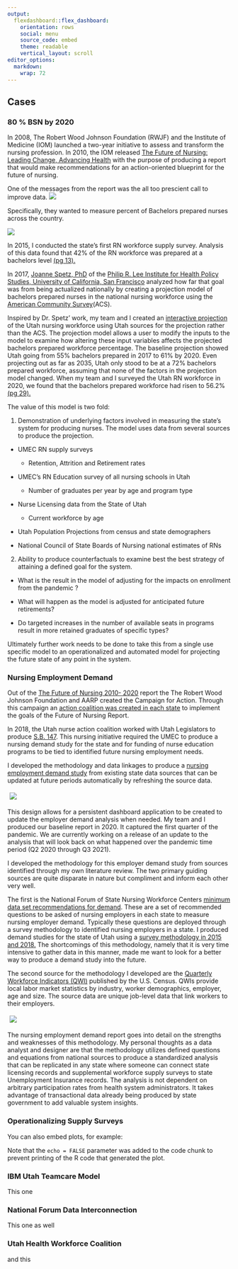 ```yaml
---
output: 
  flexdashboard::flex_dashboard: 
    orientation: rows
    social: menu
    source_code: embed
    theme: readable
    vertical_layout: scroll
editor_options: 
  markdown: 
    wrap: 72
---
```


## Cases {.tabset}

### 80 % BSN by 2020

In 2008, The Robert Wood Johnson Foundation (RWJF) and the Institute of
Medicine (IOM) launched a two-year initiative to assess and transform
the nursing profession. In 2010, the IOM released [The Future of
Nursing: Leading Change, Advancing
Health](https://www.nursingworld.org/practice-policy/iom-future-of-nursing-report/)
with the purpose of producing a report that would make recommendations
for an action-oriented blueprint for the future of nursing.

One of the messages from the report was the all too prescient call to
improve data. ![](images/messge4.png?display=inline-block)

Specifically, they wanted to measure percent of Bachelors prepared
nurses across the country.

![](images/rec4.png) 

In 2015, I conducted the state's first RN workforce
supply survey. Analysis of this data found that 42% of the RN workforce
was prepared at a bachelors level [(pg
13).](https://umec-nursing.utah.gov/wp-content/uploads/UtahRN-LPNSupply2020-Final.pdf)

In 2017, [Joanne Spetz,
PhD](https://nepincollaborative.org/wp-content/uploads/2018/07/Spetz-2018-BSN-80-percent-forecast.pdf)
of the [Philip R. Lee Institute for Health Policy Studies, University of
California, San
Francisco](https://healthpolicy.ucsf.edu/philip-r-lee-institute-health-policy-studies)
analyzed how far that goal was from being actualized nationally by
creating a projection model of bachelors prepared nurses in the national
nursing workforce using the [American Community
Survey](https://www.census.gov/programs-surveys/acs)(ACS).

Inspired by Dr. Spetz' work, my team and I created an [interactive
projection](https://umec-nursing.utah.gov/bsn-projections/) of the Utah
nursing workforce using Utah sources for the projection rather than the
ACS. The projection model allows a user to modify the inputs to the
model to examine how altering these input variables affects the
projected bachelors prepared workforce percentage. The baseline
projection showed Utah going from 55% bachelors prepared in 2017 to 61%
by 2020. Even projecting out as far as 2035, Utah only stood to be at a
72% bachelors prepared workforce, assuming that none of the factors in
the projection model changed. When my team and I surveyed the Utah RN
workforce in 2020, we found that the bachelors prepared workforce had
risen to 56.2% [(pg
29).](https://umec-nursing.utah.gov/wp-content/uploads/UtahRN-LPNSupply2020-Final.pdf)

The value of this model is two fold:

1.  Demonstration of underlying factors involved in measuring the
    state's system for producing nurses. The model uses data from
    several sources to produce the projection.

-   UMEC RN supply surveys

    -   Retention, Attrition and Retirement rates

-   UMEC's RN Education survey of all nursing schools in Utah

    -   Number of graduates per year by age and program type

-   Nurse Licensing data from the State of Utah

    -   Current workforce by age

-   Utah Population Projections from census and state demographers

-   National Council of State Boards of Nursing national estimates of
    RNs

2.  Ability to produce counterfactuals to examine best the best strategy
    of attaining a defined goal for the system.

-   What is the result in the model of adjusting for the impacts on
    enrollment from the pandemic ?

-   What will happen as the model is adjusted for anticipated future
    retirements?

-   Do targeted increases in the number of available seats in programs
    result in more retained graduates of specific types?

Ultimately further work needs to be done to take this from a single use
specific model to an operationalized and automated model for projecting
the future state of any point in the system.

### Nursing Employment Demand

Out of the [The Future of Nursing 2010-
2020](https://www.nursingworld.org/practice-policy/iom-future-of-nursing-report/)
report the The Robert Wood Johnson Foundation and AARP created the
Campaign for Action. Through this campaign an [action coalition was
created in each state](https://campaignforaction.org/state/utah/) to
implement the goals of the Future of Nursing Report.

In 2018, the Utah nurse action coalition worked with Utah Legislators to
produce [S.B. 147](https://le.utah.gov/~2018/bills/static/SB0147.html).
This nursing initiative required the UMEC to produce a nursing demand
study for the state and for funding of nurse education programs to be
tied to identified future nursing employment needs.

I developed the methodology and data linkages to produce a [nursing
employment demand
study](https://umec-nursing.utah.gov/wp-content/uploads/UtahRNEmploymentDemand2020.pdf)
from existing state data sources that can be updated at future periods
automatically by refreshing the source data.

<!-- ![](images/sourcedata.png?display=inline-block) -->
<img src="images/sourcedata.png" style="display: inline-block; margin: 5" />

This design allows for a persistent dashboard application to be created
to update the employer demand analysis when needed. My team and I
produced our baseline report in 2020. It captured the first quarter of
the pandemic. We are currently working on a release of an update to the
analysis that will look back on what happened over the pandemic time
period (Q2 2020 through Q3 2021).

I developed the methodology for this employer demand study from sources
identified through my own literature review. The two primary guiding
sources are quite disparate in nature but compliment and inform each
other very well.

The first is the National Forum of State Nursing Workforce Centers
[minimum data set recommendations for
demand](https://nursingworkforcecenters.org/wp-content/uploads/2021/12/Nurse_Demand_MDS_RevisedDecember2020.pdf).
These are a set of recommended questions to be asked of nursing
employers in each state to measure nursing employer demand. Typically
these questions are deployed through a survey methodology to identified
nursing employers in a state. I produced demand studies for the state of
Utah using a [survey methodology in 2015 and
2018.](https://umec-nursing.utah.gov/nursing-demand/) The shortcomings
of this methodology, namely that it is very time intensive to gather
data in this manner, made me want to look for a better way to produce a
demand study into the future.

The second source for the methodology I developed are the [Quarterly
Workforce Indicators (QWI)](https://lehd.ces.census.gov/doc/QWI_101.pdf)
published by the U.S. Census. QWIs provide local labor market statistics
by industry, worker demographics, employer, age and size. The source
data are unique job-level data that link workers to their employers.

<!-- ![](images/MDSQWIcomp.png?display=inline-block)  -->
<img src="images/MDSQWIcomp.png" style="display: inline-block; margin: 5" />

The nursing employment demand report goes
into detail on the strengths and weaknesses of this methodology. My
personal thoughts as a data analyst and designer are that the
methodology utilizes defined questions and equations from national
sources to produce a standardized analysis that can be replicated in any
state where someone can connect state licensing records and supplemental
workforce supply surveys to state Unemployment Insurance records. The
analysis is not dependent on arbitrary participation rates from health
system administrators. It takes advantage of transactional data already
being produced by state government to add valuable system insights.

### Operationalizing Supply Surveys

You can also embed plots, for example:

Note that the `echo = FALSE` parameter was added to the code chunk to
prevent printing of the R code that generated the plot.

### IBM Utah Teamcare Model

This one

### National Forum Data Interconnection

This one as well

### Utah Health Workforce Coalition

and this
